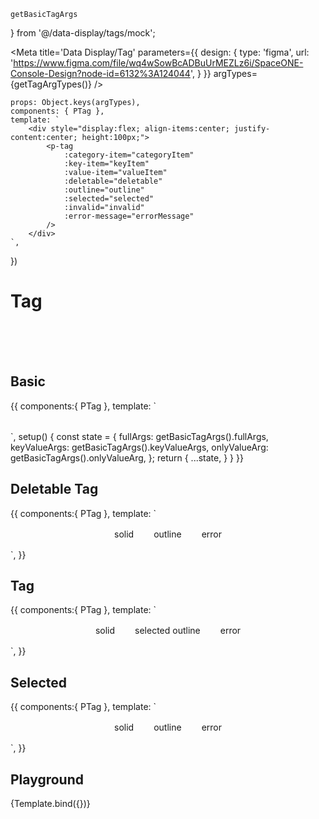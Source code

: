    getBasicTagArgs
} from '@/data-display/tags/mock';

<Meta title='Data Display/Tag' parameters={{
    design: {
        type: 'figma',
        url: 'https://www.figma.com/file/wq4wSowBcADBuUrMEZLz6i/SpaceONE-Console-Design?node-id=6132%3A124044',
    }
}} argTypes={getTagArgTypes()}
/>

    props: Object.keys(argTypes),
    components: { PTag },
    template: `
        <div style="display:flex; align-items:center; justify-content:center; height:100px;">
            <p-tag
                :category-item="categoryItem"
                :key-item="keyItem"
                :value-item="valueItem"
                :deletable="deletable"
                :outline="outline"
                :selected="selected"
                :invalid="invalid"
                :error-message="errorMessage"
            />
        </div>
    `,
})

# Tag

<br/>
<br/>
<br/>

## Basic
<Canvas>
    <Story name="Basic">
        {{
            components:{ PTag },
            template: `
<div style="display:flex; align-items:center; justify-content:center;">
    <p-tag :category-item="fullArgs.categoryItem" :key-item="fullArgs.keyItem" :value-item="fullArgs.valueItem" style="margin: 1rem"/>
    <p-tag :key-item="keyValueArgs.keyItem" :value-item="keyValueArgs.valueItem" style="margin: 1rem"/>
    <p-tag :value-item="onlyValueArg.valueItem" style="margin: 1rem"/>
</div>`,
            setup() {
                const state = {
                    fullArgs: getBasicTagArgs().fullArgs,
                    keyValueArgs: getBasicTagArgs().keyValueArgs,
                    onlyValueArg: getBasicTagArgs().onlyValueArg,
                };
                return {
                    ...state,
                }
            }
        }}
    </Story>
</Canvas>

## Deletable Tag
<Canvas>
    <Story name="Deletable Tag">
        {{
            components:{ PTag },
            template: `
<div style="display:flex; align-items:center; justify-content:center;">
    <p-tag style="margin: 1rem">solid</p-tag>
    <p-tag :outline="true" style="margin: 1rem">outline</p-tag>
    <p-tag :invalid="true" error-message="This is error message." style="margin: 1rem">error</p-tag>
</div>`,
        }}
    </Story>
</Canvas>

## Tag
<Canvas>
    <Story name="Tag">
        {{
            components:{ PTag },
            template: `
<div style="display:flex; align-items:center; justify-content:center;">
    <p-tag :deletable="false" style="margin: 1rem">solid</p-tag>
    <p-tag :deletable="false" :outline="true" style="margin: 1rem">selected outline</p-tag>
    <p-tag :deletable="false" :invalid="true" error-message="This is error message." style="margin: 1rem">error</p-tag>
</div>`,
        }}
    </Story>
</Canvas>

## Selected
<Canvas>
    <Story name="Selected">
        {{
            components:{ PTag },
            template: `
<div style="display:flex; align-items:center; justify-content:center;">
    <p-tag :selected="true" style="margin: 1rem">solid</p-tag>
    <p-tag :selected="true" :outline="true" style="margin: 1rem">outline</p-tag>
    <p-tag :selected="true" :invalid="true" error-message="This is error message." style="margin: 1rem">error</p-tag>
</div>`,
        }}
    </Story>
</Canvas>

## Playground

<Canvas>
    <Story name="Playground" height="100px" >
        {Template.bind({})}
    </Story>
</Canvas>

<ArgsTable story="Playground" />
